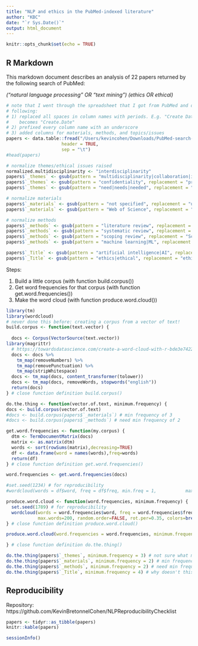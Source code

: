 ```yaml
---
title: "NLP and ethics in the PubMed-indexed literature"
author: "KBC"
date: "`r Sys.Date()`"
output: html_document
---
```


```r
knitr::opts_chunk$set(echo = TRUE)
```

## R Markdown

This markdown document describes an analysis of 22 papers returned by the following search of PubMed:

*("natural language processing" OR "text mining") (ethics OR ethical)*



```r
# note that I went through the spreadsheet that I got from PubMed and did the 
# following:
# 1) replaced all spaces in column names with periods. E.g. "Create Date" 
#    becomes "Create.Date"
# 2) prefixed every column name with an underscore
# 3) added columns for materials, methods, and topics/issues
papers <- data.table::fread("/Users/kevincohen/Downloads/PubMed-search-NLP-or-TM-ethics-or-ethical-in-title - PubMed-search-NLP-or-TM-ethics-or-ethical-in-title.tsv",
                     header = TRUE,
                     sep = "\t")
#head(papers)

```


```r

# normalize themes/ethical issues raised
normalized.multidisciplinarity <- "interdisciplinarity"
papers$`_themes` <- gsub(pattern = "multidisciplinarity|collaboration|interdisciplinarity", replacement = normalized.multidisciplinarity, x = papers$`_themes`, ignore.case = TRUE)
papers$`_themes` <- gsub(pattern = "confidentiality", replacement = "privacy", x = papers$`_themes`, ignore.case = TRUE)
papers$`_themes` <- gsub(pattern = "need|needs|needed", replacement = "NeedMore", x = papers$`_themes`, ignore.case = TRUE)

# normalize materials
papers$`_materials` <- gsub(pattern = "not specified", replacement = "unspecified", x = papers$`_materials`, ignore.case = TRUE)
papers$`_materials` <- gsub(pattern = "Web of Science", replacement = "WebOfScience", x = papers$`_materials`, ignore.case = TRUE)

# normalize methods
papers$`_methods` <- gsub(pattern = "literature review", replacement = "LiteratureReview", x = papers$`_methods`, ignore.case = TRUE)
papers$`_methods` <- gsub(pattern = "systematic review", replacement = "SystematicReview", x = papers$`_methods`, ignore.case = TRUE)
papers$`_methods` <- gsub(pattern = "scoping review", replacement = "ScopingReview", x = papers$`_methods`, ignore.case = TRUE)
papers$`_methods` <- gsub(pattern = "machine learning|ML", replacement = "MachineLearning", x = papers$`_methods`, ignore.case = TRUE)

papers$`_Title` <- gsub(pattern = "artificial intelligence|AI", replacement = "AI", x = papers$`_Title`, ignore.case = TRUE)
papers$`_Title` <- gsub(pattern = "ethics|ethical", replacement = "ethics", x = papers$`_Title`, ignore.case = TRUE)

```

Steps:

1. Build a little corpus (with function build.corpus())
2. Get word frequencies for that corpus (with function get.word.frequencies())
3. Make the word cloud (with function produce.word.cloud())
```r
library(tm)
library(wordcloud)
# never done this before: creating a corpus from a vector of text!
build.corpus <- function(text.vector) {
  
  docs <- Corpus(VectorSource(text.vector))
library(magrittr)
  # https://towardsdatascience.com/create-a-word-cloud-with-r-bde3e7422e8a copy-and-paste
  docs <- docs %>%
    tm_map(removeNumbers) %>%
    tm_map(removePunctuation) %>%
    tm_map(stripWhitespace)
  docs <- tm_map(docs, content_transformer(tolower))
  docs <- tm_map(docs, removeWords, stopwords("english"))
  return(docs)
} # close function definition build.corpus()

do.the.thing <- function(vector.of.text, minimum.frequency) {
docs <- build.corpus(vector.of.text) 
#docs <- build.corpus(papers$`_materials`) # min frequency of 3
#docs <- build.corpus(papers$`_methods`) # need min frequency of 2

get.word.frequencies <- function(my.corpus) {
  dtm <- TermDocumentMatrix(docs) 
  matrix <- as.matrix(dtm) 
  words <- sort(rowSums(matrix),decreasing=TRUE) 
  df <- data.frame(word = names(words),freq=words)
  return(df)
} # close function definition get.word.frequencies()

word.frequencies <- get.word.frequencies(docs)

#set.seed(1234) # for reproducibility 
#wordcloud(words = df$word, freq = df$freq, min.freq = 1,           max.words=200, random.order=FALSE, rot.per=0.35,            colors=brewer.pal(8, "Dark2"))

produce.word.cloud <- function(word.frequencies, minimum.frequency) { 
  set.seed(1789) # for reproducibility 
  wordcloud(words = word.frequencies$word, freq = word.frequencies$freq, min.freq = minimum.frequency,           
            max.words=200, random.order=FALSE, rot.per=0.35, colors=brewer.pal(8, "Dark2"))
} # close function definition produce.word.cloud()

produce.word.cloud(word.frequencies = word.frequencies, minimum.frequency = minimum.frequency)

} # close function definition do.the.thing()

do.the.thing(papers$`_themes`, minimum.frequency = 3) # not sure what min frequency--probably 3
do.the.thing(papers$`_materials`, minimum.frequency = 2) # min frequency of 3
do.the.thing(papers$`_methods`, minimum.frequency = 2) # need min frequency of 2
do.the.thing(papers$`_Title`, minimum.frequency = 4) # why doesn't this display AI???

```




## Reproducibility

Repository: https://github.com/KevinBretonnelCohen/NLPReproducibilityChecklist

```r

papers <- tidyr::as_tibble(papers)
knitr::kable(papers)

sessionInfo()
```

